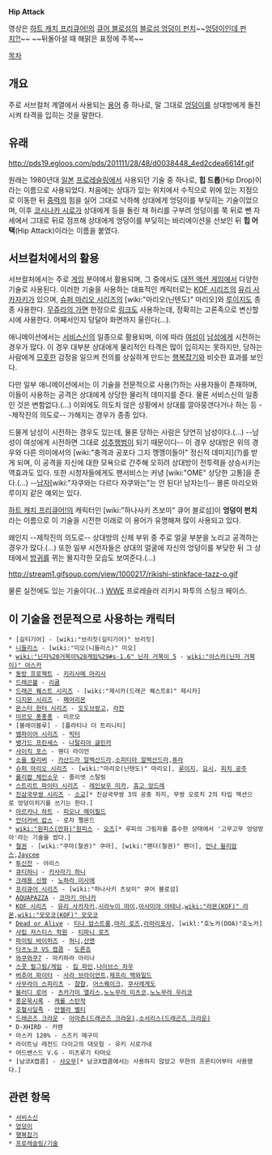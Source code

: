 '''Hip Attack'''

{{{#!html
<iframe width="560" height="315" src="http://www.youtube.com/embed/eYH_uLYoZZE" frameborder="0" allowfullscreen></iframe>
}}}
영상은 [[하트 캐치 프리큐어!]]의 [[큐어 블로섬]]의 [[프리큐어/필살기/하트 캐치 프리큐어!|블로섬 엉덩이 펀치]]~~[[사소리나|엉덩이인데 펀치?!]]~~ ~~뒤돌아설 때 해맑은 표정에 주목~~

[[목차]]

== 개요 ==
주로 서브컬처 계열에서 사용되는 [[용어]] 중 하나로, 말 그대로 [[엉덩이]]를 상대방에게 돌진시켜 타격을 입히는 것을 말한다.

== 유래 ==
http://pds19.egloos.com/pds/201111/28/48/d0038448_4ed2cdea6614f.gif

원래는 1980년대 [[일본]] [[프로레슬링]]에서 사용되던 기술 중 하나로, '''힙 드롭'''(Hip Drop)이라는 이름으로 사용되었다. 처음에는 상대가 있는 위치에서 수직으로 위에 있는 지점으로 이동한 뒤 [[중력]]의 힘을 실어 그대로 낙하해 상대에게 엉덩이를 부딪히는 기술이었으며, 이후 [[코시나카 시로]]가 상대에게 등을 돌린 채 허리를 구부려 엉덩이를 쭉 뒤로 뺀 자세에서 그대로 뒤로 점프해 상대에게 엉덩이를 부딪히는 바리에이션을 선보인 뒤 '''힙 어택'''(Hip Attack)이라는 이름을 붙였다.

== 서브컬처에서의 활용 ==
서브컬처에서는 주로 [[게임]] 분야에서 활용되며, 그 중에서도 [[대전 액션 게임]]에서 다양한 기술로 사용된다. 이러한 기술을 사용하는 대표적인 캐릭터로는 [[KOF 시리즈]]의 [[유리 사카자키]]가 있으며, [[슈퍼 마리오 시리즈]]의 [wiki:"마리오(닌텐도)" 마리오]와 [[루이지]]도 종종 사용한다. [[무쥬라의 가면]] 한정으로 [[링크]]도 사용하는데, 정확히는 고론족으로 변신할 시에 사용한다. 어째서인지 덩달아 화면까지 울린다(...).

애니메이션에서는 [[서비스신]]의 일종으로 활용되며, 이에 따라 [[여성]]이 [[남성]]에게 시전하는 경우가 많다. 이 경우 대부분 상대에게 물리적인 타격은 많이 입히지는 못하지만, 당하는 사람에게 [[므흣]]한 감정을 일으켜 전의를 상실하게 만드는 [[행복잡기]]와 비슷한 효과를 보인다.

다만 일부 애니메이션에서는 이 기술을 전문적으로 사용(?)하는 사용자들이 존재하며, 이들이 사용하는 공격은 상대에게 상당한 물리적 데미지를 준다. 물론 서비스신의 일종인 것은 변함없다.(...) 이외에도 의도치 않은 상황에서 상대를 깔아뭉갠다거나 하는 등 --제작진의 의도로-- 가해지는 경우가 종종 있다.

드물게 남성이 시전하는 경우도 있는데, 물론 당하는 사람은 당연히 남성이다.(...) --남성이 여성에게 시전하면 그대로 [[성추행]]범이 되기 때문이다-- 이 경우 상대방은 위의 경우와 다른 의미에서의 [wiki:"충격과 공포다 그지 깽깽이들아" 정신적 데미지](?)를 받게 되며, 이 공격을 자신에 대한 모욕으로 간주해 오히려 상대방이 전투력을 상승시키는 역효과도 있다. 또한 시청자들에게도 팬서비스는 커녕 [wiki:"OME" 상당한 고통]을 준다.(...) --[[남자]][wiki:"자쿠와는 다르다 자쿠와는"는 안 된다! 남자는!]-- 몰론 마리오와 루이지 같은 예외는 있다.

[[하트 캐치 프리큐어!]]의 캐릭터인 [wiki:"하나사키 츠보미" 큐어 블로섬]이 '''엉덩이 펀치'''라는 이름으로 이 기술을 시전한 이래로 이 용어가 유명해져 많이 사용되고 있다.

왜인지 --제작진의 의도로-- 상대방의 신체 부위 중 주로 얼굴 부분을 노리고 공격하는 경우가 많다.(...) 또한 일부 시전자들은 상대의 얼굴에 자신의 엉덩이를 부닺한 뒤 그 상태에서 [[방귀]]를 뀌는 몰지각한 모습도 보여준다.(...)

http://stream1.gifsoup.com/view/1000217/rikishi-stinkface-tazz-o.gif

물론 실전에도 있는 기술이다(...) [[WWE]] 프로레슬러 리키시 파투의 스팅크 페이스.
== 이 기술을 전문적으로 사용하는 캐릭터 ==
 * [길티기어] - [wiki:"브리짓(길티기어)" 브리짓]
 * [[니들리스]] - [wiki:"미오(니들리스)" 미오]
 * [[wiki:"닌자%20거북이%28게임%29#s-1.6" 닌자 거북이 5]] - [[wiki:"아스카(닌자 거북이)" 아스카]]
 * [[동방 프로젝트]] - [[키리사메 마리사]]
 * [[드래곤볼]] - [[리쿰]]
 * [[드래곤 퀘스트 시리즈]] - [wiki:"제시카(드래곤 퀘스트8)" 제시카]
 * [[디지몬 시리즈]] - [[페어리몬]]
 * [[몬스터 헌터 시리즈]] - [[도도브랑고]], [[라잔]]
 * [[미르모 퐁퐁퐁]] - 미르모
 * [블레이블루] - [플라티나 더 트리니티]
 * [[뱀파이어 시리즈]] - [[빅터]]
 * [[뱅가드 프린세스]] - [[나탈리아 글린카]]
 * [[사이킥 포스]] - 웬디 라이언
 * [[소울 칼리버]] - [[카산드라 알렉산드라]],[[소피티아 알렉산드라]],[[퓨라]]
 * [[슈퍼 마리오 시리즈]] - [wiki:"마리오(닌텐도)" 마리오], [[루이지]], [[요시]], [[피치 공주]]
 * [[롤리팝 체인소우]] - 줄리엣 스탈링
 * [[스트리트 파이터 시리즈]] - [[레인보우 미카]], [[휴고 앙드레]]
 * [[진삼국무쌍 시리즈]] - [[소교(진삼국무쌍)|소교]][* 진삼국무쌍 3의 공중 차지, 무쌍 오로치 2의 타입 액션으로 엉덩이치기를 쓰기는 한다.]
 * [[아르카나 하트]] - [[피오나 메이필드]]
 * [[언더커버 캅스]] - 로자 펠몬드
 * [[wiki:"원피스(만화)"원피스]] - [[오즈]][* 루피의 그림자를 흡수한 상태에서 '고무고무 엉덩방아'라는 기술을 썼다.]
 * [[철권]] - [wiki:"쿠마(철권)" 쿠마], [wiki:"팬더(철권)" 팬더], [[안나 윌리암스]],[[Jaycee]]
 * [[투신전]] - 아리스
 * [[큐티하니]] - [[키사라기 하니]]
 * [[크레용 신짱]] - [[노하라 미사에]]
 * [[프리큐어 시리즈]] - [wiki:"하나사키 츠보미" 큐어 블로섬]
 * [[AQUAPAZZA]] - [[코마키 마나카]]
 * [[KOF 시리즈]] - [[유리 사카자키]],[[시라누이 마이]],[[아사미야 아테나]],[[wiki:"라몬(KOF)" 라몬]],[[wiki:"모모코(KOF)" 모모코]]
 * [[Dead or Alive]] - [[티나 암스트롱]],[[마리 로즈]],[[라마리포사]], [wikl:"호노카(DOA)"호노카]
 * [[사립 저스티스 학원]] - [[티파니 로즈]]
 * [[파이팅 바이퍼즈]] - [[허니]],[[산맨]]
 * [[타츠노코 VS 캡콤]] - [[도론죠]]
 * [[와쿠와쿠7]] - 마키하라 아리나
 * [[스콧 필그림/게임]] - [[킴 파인]],[[나이브스 차우]]
 * [[버추어 파이터]] - [[사라 브라이언트]],[[제프리 맥와일드]]
 * [[사무라이 스피리츠]] - [[챰챰]], [[어스퀘이크]], [[쿠사레게도]]
 * [[블러디 로어]] - [[츠카가미 앨리스]],[[노노무라 미츠코]],[[노노무라 우리코]]
 * [[풍운묵시록]] - [[캐롤 스탄작]]
 * [[호혈사일족]] - [[안젤라 벨티]]
 * [[드래곤즈 크라운]] - [[아마존(드래곤즈 크라운)]],[[소서리스(드래곤즈 크라운)]]
 * D-XHIRD - 카렌
 * 아스카 120% - 스즈키 메구미
 * 라이트닝 레전드 다이고의 대모험 - 유키 시로가네
 * 어드밴스드 V.G - 미츠루기 타마오  
 * [남코X캡콤] - [[샤오무]][* 남코X캡콤에서는 사용하지 않았고 무한의 프론티어부터 사용했다.]

== 관련 항목 ==
 * [[서비스신]]
 * [[엉덩이]]
 * [[행복잡기]]
 * [[프로레슬링/기술]]
